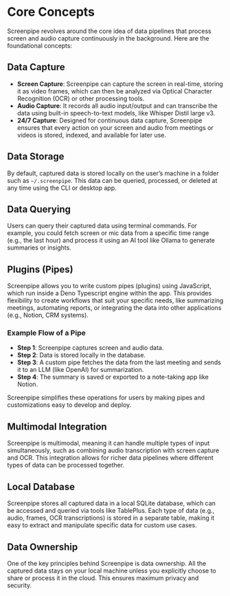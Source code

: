 
# Core Concepts

<MotionDiv>

Screenpipe revolves around the core idea of data pipelines that process screen and audio capture continuously in the background. Here are the foundational concepts:

</MotionDiv>

<MotionDiv delay={0.5}>

## Data Capture

- **Screen Capture**: Screenpipe can capture the screen in real-time, storing it as video frames, which can then be analyzed via Optical Character Recognition (OCR) or other processing tools.
- **Audio Capture**: It records all audio input/output and can transcribe the data using built-in speech-to-text models, like Whisper Distil large v3.
- **24/7 Capture**: Designed for continuous data capture, Screenpipe ensures that every action on your screen and audio from meetings or videos is stored, indexed, and available for later use.

</MotionDiv>

<MotionDiv delay={0.7}>

## Data Storage

By default, captured data is stored locally on the user’s machine in a folder such as `~/.screenpipe`. This data can be queried, processed, or deleted at any time using the CLI or desktop app.

</MotionDiv>

<MotionDiv delay={0.9}>

## Data Querying

Users can query their captured data using terminal commands. For example, you could fetch screen or mic data from a specific time range (e.g., the last hour) and process it using an AI tool like Ollama to generate summaries or insights.

</MotionDiv>

<MotionDiv delay={1.1}>

## Plugins (Pipes)

Screenpipe allows you to write custom pipes (plugins) using JavaScript, which run inside a Deno Typescript engine within the app. This provides flexibility to create workflows that suit your specific needs, like summarizing meetings, automating reports, or integrating the data into other applications (e.g., Notion, CRM systems).
<MotionDiv delay={1.3}>

### Example Flow of a Pipe

- **Step 1**: Screenpipe captures screen and audio data.
- **Step 2**: Data is stored locally in the database.
- **Step 3**: A custom pipe fetches the data from the last meeting and sends it to an LLM (like OpenAI) for summarization.
- **Step 4**: The summary is saved or exported to a note-taking app like Notion.

Screenpipe simplifies these operations for users by making pipes and customizations easy to develop and deploy.

</MotionDiv>

</MotionDiv>

<MotionDiv delay={1.3}>

## Multimodal Integration

Screenpipe is multimodal, meaning it can handle multiple types of input simultaneously, such as combining audio transcription with screen capture and OCR. This integration allows for richer data pipelines where different types of data can be processed together.

</MotionDiv>

<MotionDiv delay={1.5}>

## Local Database

Screenpipe stores all captured data in a local SQLite database, which can be accessed and queried via tools like TablePlus. Each type of data (e.g., audio, frames, OCR transcriptions) is stored in a separate table, making it easy to extract and manipulate specific data for custom use cases.

</MotionDiv>

<MotionDiv delay={1.7}>

## Data Ownership

One of the key principles behind Screenpipe is data ownership. All the captured data stays on your local machine unless you explicitly choose to share or process it in the cloud. This ensures maximum privacy and security.

</MotionDiv>